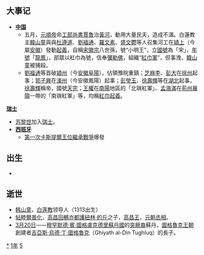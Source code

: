 {{yearTOC|1351|元'''[[至正|至正]]十一年'''；徐壽輝'''[[治平_(徐壽輝)|治平]]元年'''；越南'''[[紹豐|紹豐]]十一年'''；日本南朝'''[[正平_(後村上天皇)|正平]]六年'''，北朝'''[[觀應|觀應]]二年'''}}
== 大事记 ==
* '''[[中国|中国]]'''
**五月，[[元順帝|元順帝]]命[[工部尚書|工部尚書]][[賈魯|賈魯]]治[[黃河|黃河]]，動用大量民夫，造成不滿。白蓮教主[[韓山童|韓山童]]與與[[杜遵道|杜遵道]]、[[劉福通|劉福通]]、[[羅文素|羅文素]]、[[盛文鬱|盛文鬱]]等人召集河工在[[潁上縣|潁上]]（今屬[[安徽省|安徽]]）發動[[舉事|起義]]，自稱[[宋徽宗|宋徽宗]]八世孫，號“小明王”，立[[國號|國號]]為「宋」，[[年號|年號]]「[[龍鳳_(韓林兒)|龍鳳]]」，部眾以紅巾為號，信奉[[彌勒佛|彌勒佛]]，組織“[[紅巾軍|紅巾軍]]”，但事洩，[[韓山童|韓山童]]被捕殺。
**[[劉福通|劉福通]]等首破[[潁州|潁州]]（今[[安徽|安徽]][[阜陽|阜陽]]），佔領豫皖重鎮；[[芝麻李|芝麻李]]、[[彭大|彭大]]在[[徐州市|徐州]]起事；[[郭子興|郭子興]]在[[濠州|濠州]]（今安徽鳳陽）起事；[[彭瑩玉|彭瑩玉]]、[[徐壽輝|徐壽輝]]等在[[湖北省|湖北]]起事，[[徐壽輝|徐壽輝]]稱帝，國號[[天完|天完]]；[[王權|王權]]在[[南陽市|南陽]]地區的「北瑣紅軍」、[[孟海滿|孟海滿]]在[[荊州_(古代)|荊州]][[襄陽市|襄陽]]一帶的「南瑣紅軍」等，均稱[[紅巾起義|紅巾起義]]。

'''[[瑞士|瑞士]]'''
* [[苏黎世|苏黎世]]加入[[瑞士|瑞士]]。
*'''[[西班牙|西班牙]]'''
**[[第一次卡斯提爾王位繼承戰爭|第一次卡斯提爾王位繼承戰爭]]爆發

== 出生 ==
*

== 逝世 ==
{{Wikisource year mention}}
*[[韩山童|韩山童]]，[[白蓮教|白莲教]]领导人（1313出生）
*[[帖睦爾普化|帖睦爾普化]]，[[高昌回鶻|高昌回鶻]][[亦都護|亦都護]][[紐林·的斤|紐林·的斤]]之子，[[高昌王|高昌王]]，[[元朝|元朝]][[丞相|丞相]]。
*[[3月20日|3月20日]]——[[穆罕默德·賓·圖格盧克|穆罕默德·賓·圖格盧克]][[德里蘇丹國|德里蘇丹國]]的[[突厥|突厥裔]]蘇丹，[[圖格魯克王朝|圖格魯克王朝]]創建者[[吉亞斯·烏德·丁·圖格魯克|吉亞斯·烏德·丁·圖格魯克]]（Ghiyath al-Din Tughluq）的長子。

[[Category:1351年|*]]
[[Category:1350年代|1年]]
[[Category:14世纪各年|5]]